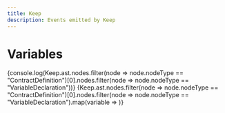 ```yaml
---
title: Keep
description: Events emitted by Keep
---
```



# Variables

{console.log(Keep.ast.nodes.filter(node => node.nodeType == "ContractDefinition")[0].nodes.filter(node => node.nodeType == "VariableDeclaration"))}
{Keep.ast.nodes.filter(node => node.nodeType == "ContractDefinition")[0].nodes.filter(node => node.nodeType == "VariableDeclaration").map(variable => <Variable key={variable.name} variable={variable} />)}
